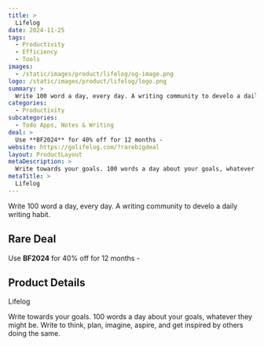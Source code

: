 ```yaml
---
title: >
  Lifelog
date: 2024-11-25
tags:
  - Productivity
  - Efficiency
  - Tools
images:
  - /static/images/product/lifelog/og-image.png
logo: /static/images/product/lifelog/logo.png
summary: >
  Write 100 word a day, every day. A writing community to develo a daily writing habit.
categories:
  - Productivity
subcategories:
  - Todo Apps, Notes & Writing
deal: >
  Use **BF2024** for 40% off for 12 months -
website: https://golifelog.com/?rarebigdeal
layout: ProductLayout
metaDescription: >
  Write towards your goals. 100 words a day about your goals, whatever they might be. Write to think, plan, imagine, aspire, and get inspired by others doing the same.
metaTitle: >
  Lifelog
---
```

Write 100 word a day, every day. A writing community to develo a daily writing habit.

## Rare Deal

Use **BF2024** for 40% off for 12 months -

## Product Details
Lifelog

Write towards your goals. 100 words a day about your goals, whatever they might be. Write to think, plan, imagine, aspire, and get inspired by others doing the same.
